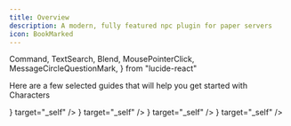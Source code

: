 ```yaml
---
title: Overview
description: A modern, fully featured npc plugin for paper servers
icon: BookMarked
---
```


  Command,
  TextSearch,
  Blend,
  MousePointerClick,
  MessageCircleQuestionMark,
} from "lucide-react"

Here are a few selected guides that will help you get started with Characters

<Cards>
  <Card
    title="Frequently Asked Questions"
    description="Frequently asked questions about Characters"
    href="./characters/faq"
    icon={<MessageCircleQuestionMark />}
    target="_self"
  />
  <Card
    title="Actions"
    description="Add click actions to your characters"
    href="./characters/manage/actions"
    icon={<MousePointerClick />}
    target="_self"
  />
  <Card
    title="Attributes"
    description="Modify character attributes"
    href="./characters/manage/attributes"
    icon={<TextSearch />}
    target="_self"
  />
  <Card
    title="Command permissions"
    description="A list of all character commands and their required permissions."
    href="./characters/manage/command-permissions"
    icon={<Command />}
    target="_self"
  />
</Cards>
